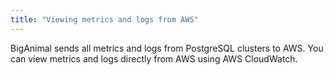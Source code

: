 ```yaml
---
title: "Viewing metrics and logs from AWS"
---
```



BigAnimal sends all metrics and logs from PostgreSQL clusters to AWS. You can view metrics and logs directly from AWS using AWS CloudWatch. 